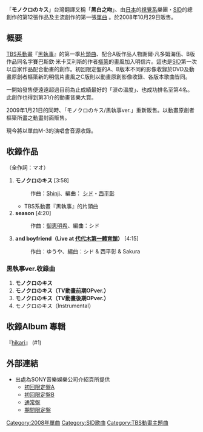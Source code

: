 {{Infobox Single <!-- 企劃:請參考音樂-->
| Name           = モノクロのキス(黑白之吻)
| Artist         = [[SID_(樂團)|SID]]
| Album          = [[hikari|hikari]]
| A-side         = 
| B-side         = season<br>and boyfriend（Live at [[國立代代木競技場|代代木第一體育館]]）
| Released       = 2008年10月29日（通常盤、初回限定盤A、B）<br>2009年1月21日（黒執事ver.）
| Format         = [[單曲|單曲]]
| Recorded       = 2008年<br>{{JPN}}
| Genre          = [[J-POP|J-POP]]（[[動漫歌曲|動漫歌曲]]）
| Length         = 12分41秒（通常盤、初回限定盤A、B）<br>11分02秒（黒執事ver.）
| Label          = [[キューンレコード|キューンレコード]]
| Writer         = [[マオ_(シド)|マオ]]（作詞）<br/>[[Shinji|Shinji]]（作曲 #1）<br/>[[御恵明希|御恵明希]]（作曲 #2）
| Producer       = 
| Certification  = 
| Chart position = * 週最高排名第4名（[[Oricon公信榜|Oricon]]） 
* 2008年11月榜最高排名第9名（Oricon）
* 2008年度榜最高排名第132名（Oricon）
* 登場次數27次（Oricon）
| Last single    = [[涙の温度|涙の温度]]<br/>（2007年）
| This single    = '''モノクロのキス'''<br/>（2008年）
| Next single    = [[2℃目の彼女|2℃目の彼女]]<br/>（2009年）
| Misc           = {{Extra track listing
                    | Album = hikari
                    | Type = studio
                    | prev_track = 泣き出した女と虚無感 
                       | prev_no = 5
                    | this_track = '''モノクロのキス'''
                    | track_no = 6
                    | next_track = 罪木崩し  
                       | next_no = 7}}
}}
「'''モノクロのキス'''」台灣翻譯又稱「'''黑白之吻'''」、由[[日本|日本]]的[[視覺系|視覺系]]樂團・[[SID_(樂團)|SID]]的總創作的第12張作品及主流創作的第一張[[單曲|單曲]] 。於2008年10月29日販售。

== 概要 ==
[[TBS系動畫|TBS系動畫]]『[[黑執事|黑執事]]』的第一季[[主題曲|片頭曲]]、配合A版作品人物謝爾·凡多姆海伍、B版作品同名字賽巴斯欽·米卡艾利斯的作者[[樞簗|樞簗]]的畫風加入明信片。這也是[[SID_(樂團)|SID]]第一次以自家作品配合動畫的創作。初回限定盤的A、B版本不同的影像收錄於DVD及動畫原創者樞簗新的明信片畫風之C版則以動畫原創影像收錄、各版本歌曲皆同。

一開始發售便遠遠超過目前為止成績最好的「涙の温度」、也成功排名至第4名。此創作也得到第31介的動畫音樂大賞。

2009年1月21日的同時、「モノクロのキス/黒執事ver.」重新販售。以動畫原創者樞簗所畫之動畫封面販售。

現今將以單曲M-3的演唱會音源收錄。

== 收錄作品 ==
（全作詞：マオ）
# '''モノクロのキス''' [3:58]
#: 作曲：[[Shinji|Shinji]]、編曲： [[シド_(バンド)|シド]]・[[西平彰|西平彰]]
#* TBS系動畫『黒執事』的片頭曲
# '''season''' [4:20]
#: 作曲：[[御恵明希|御恵明希]]、編曲：シド
# '''and boyfriend（Live at [[國立代代木競技場|代代木第一體育館]]）''' [4:15]
#: 作曲：ゆうや、編曲：シド & 西平彰 & Sakura

=== 黒執事ver.收錄曲 ===
# '''モノクロのキス'''
# '''モノクロのキス（TV動畫前期OPver.）'''
# '''モノクロのキス（TV動畫後期OPver.）'''
# モノクロのキス（Instrumental）

== 收錄Album 專輯==
『[[hikari|hikari]]』 (#1)

== 外部連結 ==
* 出處為SONY音樂娛樂公司介紹頁所提供
** [http://www.sonymusic.co.jp/Music/Arch/KS/sid/?KSCL-1305 初回限定盤A]
** [http://www.sonymusic.co.jp/Music/Arch/KS/sid/?KSCL-1307 初回限定盤B]
** [http://www.sonymusic.co.jp/Music/Arch/KS/sid/?KSCL-1309 通常盤]
** [http://www.sonymusic.co.jp/Music/Arch/KS/sid/?KSCL-1341 期間限定盤]


{{DEFAULTSORT:Monokuro no Kisu}}
[[Category:2008年單曲|Category:2008年單曲]]
[[Category:SID歌曲|Category:SID歌曲]]
[[Category:TBS動畫主題曲|Category:TBS動畫主題曲]]
